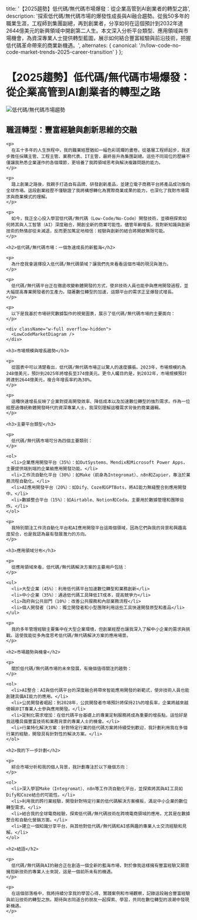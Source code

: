 
  title: '【2025趨勢】低代碼/無代碼市場爆發：從企業高管到AI創業者的轉型之路',
  description: '探索低代碼/無代碼市場的爆發性成長與AI融合趨勢。從我50多年的職業生涯，工程師到集團副總，再到創業者，分享如何在這個預計到2032年達2644億美元的新興領域中開創第二人生。本文深入分析平台類型、應用領域與市場機會，為資深專業人士提供轉型藍圖，展示如何結合豐富經驗與前沿技術，把握低代碼革命帶來的商業新機遇。',
  alternates: {
    canonical: '/n/low-code-no-code-market-trends-2025-career-transition'
  }
};

<div className="max-w-full">
  <div className="mb-8">
    <h1 className="text-3xl md:text-4xl font-bold tracking-tight mb-4 text-black dark:text-white">
      【2025趨勢】低代碼/無代碼市場爆發：從企業高管到AI創業者的轉型之路
    </h1>
    <div className="w-full border border-gray-200 rounded-md p-4 bg-white">
      <Image 
        src={lowcodenocodemarkettrends} 
        alt="低代碼/無代碼市場趨勢" 
        className="w-full h-auto"
        priority
      />
    </div>
  </div>

  <div className="prose dark:prose-invert max-w-none">
    <h2>職涯轉型：豐富經驗與創新思維的交融</h2>

    <p>
      在五十多年的人生旅程中，我的職業經歷猶如一幅色彩斑斕的畫卷。從基層工程師起步，我逐步擔任採購主管、工程主管、業務代表、IT主管，最終晉升為集團副總。這些不同崗位的歷練不僅讓我熟悉企業運作的各個環節，更培養了我跨領域思考與解決複雜問題的能力。
    </p>

    <p>
      踏上創業之路後，我親手打造自有品牌、研發創新產品，並建立電子商務平台將產品成功推向全球市場。這段創業經歷不僅驗證了我將構想轉化為實際商業成果的能力，也深化了我對市場需求與商業模式的理解。
    </p>

    <p>
      如今，我正全心投入學習低代碼/無代碼（Low-Code/No-Code）開發技術，並積極探索如何將其與人工智慧（AI）深度融合，開創全新的商業可能性。儘管年齡增長，我對新知識與創新技術的熱情卻從未減退，反而更加篤定地相信：經驗與創新的結合將開啟無限可能。
    </p>

    <h2>低代碼/無代碼市場：一個急速成長的新藍海</h2>

    <p>
      為什麼我會選擇投入低代碼/無代碼領域？讓我們先來看看這個市場的現況與潛力。
    </p>

    <p>
      低代碼/無代碼平台正在徹底改變軟體開發的方式，使非技術人員也能參與應用開發過程，並大幅提高專業開發者的生產力。隨著數位轉型的加速，這類平台的需求正呈爆發式增長。
    </p>

    <p>
      以下是我基於市場研究數據製作的視覺圖表，展示了低代碼/無代碼市場的主要面向：
    </p>

    <div className="w-full overflow-hidden">
      <LowCodeMarketDiagram />
    </div>

    <h3>市場規模與增長趨勢</h3>

    <p>
      從圖表中可以清楚看出，低代碼/無代碼市場正以驚人的速度擴張。2023年，市場規模約為248億美元，預計到2025年將增長至374億美元。更令人矚目的是，到2032年，市場規模預計將達到2644億美元，複合年增長率約為30%。
    </p>

    <p>
      這種快速增長反映了企業對提高開發效率、降低成本以及加速數位轉型的強烈需求。作為一位經歷過傳統軟體開發時代的資深專業人士，我深刻理解這種需求背後的商業邏輯。
    </p>

    <h3>主要平台類型</h3>

    <p>
      低代碼/無代碼市場可分為四個主要類別：
    </p>

    <ol>
      <li>企業應用開發平台（35%）：如OutSystems、Mendix和Microsoft Power Apps，主要提供端到端的企業級應用開發功能。</li>
      <li>工作流自動化平台（30%）：如Make（前身為Integromat）、n8n和Zapier，專注於業務流程自動化。</li>
      <li>AI應用開發平台（20%）：如Dify、Coze和GPTBots，將AI能力無縫整合到應用開發中。</li>
      <li>數據整合平台（15%）：如Airtable、Notion和Coda，主要用於數據管理和團隊協作。</li>
    </ol>

    <p>
      我特別關注工作流自動化平台和AI應用開發平台這兩個領域，因為它們與我的背景和興趣高度契合，也是我認為最有發展潛力的方向。
    </p>

    <h3>應用領域分布</h3>

    <p>
      從應用領域來看，低代碼/無代碼解決方案的主要用戶包括：
    </p>

    <ul>
      <li>大型企業（45%）：利用低代碼平台加速數位轉型和業務創新</li>
      <li>中小企業（35%）：通過低代碼工具降低IT成本，提高競爭力</li>
      <li>政府與公共部門（10%）：改善公共服務和內部業務流程</li>
      <li>個人開發者（10%）：獨立開發者和小型團隊利用這些工具快速開發原型和產品</li>
    </ul>

    <p>
      我的多年管理經驗主要集中在大型企業環境，但創業經歷也讓我深入了解中小企業的需求與挑戰。這使我能從多角度思考低代碼/無代碼解決方案的應用場景。
    </p>

    <h2>市場趨勢與機會</h2>

    <p>
      關於低代碼/無代碼市場的未來發展，有幾個值得關注的趨勢：
    </p>

    <ol>
      <li>AI整合：AI與低代碼平台的深度融合將帶來智能應用開發的新範式，使非技術人員也能創建具備AI能力的應用。</li>
      <li>公民開發者崛起：到2028年，公民開發者市場預計將保持21%的增長率，企業將越來越倚賴非IT專業人士參與應用開發。</li>
      <li>定制化需求增加：在低代碼平台基礎上的專業定制服務將成為重要的增長點，這恰好是我這種具備豐富技術和業務背景的專業人士的機會。</li>
      <li>行業特化解決方案：針對特定行業的低代碼方案將持續受到歡迎，我計劃利用我在多個行業的經驗，開發具有針對性的解決方案。</li>
    </ol>

    <h2>我的下一步計劃</h2>

    <p>
      綜合市場分析和我的個人背景，我計劃專注於以下幾個方向：
    </p>

    <ol>
      <li>深入學習Make（Integromat）、n8n等工作流自動化平台，並探索將其與AI工具如Dify和Coze結合的可能性。</li>
      <li>利用我的跨行業經驗，開發針對特定行業的低代碼解決方案模板，滿足中小企業的數位轉型需求。</li>
      <li>結合我的全球電商經驗，探索低代碼/無代碼技術在跨境電商領域的應用，尤其是在數據整合和自動化營銷方面。</li>
      <li>建立一個知識分享平台，與其他對低代碼/無代碼和AI感興趣的專業人士交流經驗和見解。</li>
    </ol>

    <h2>結語</h2>

    <p>
      低代碼/無代碼與AI的融合正在創造一個全新的藍海市場，對於像我這樣擁有豐富經驗又願意擁抱新技術的專業人士來說，這是一個前所未有的機遇。
    </p>

    <p>
      在這個部落格中，我將持續分享我的學習心得、實踐案例和市場觀察，記錄這段融合豐富經驗與前沿技術的轉型之旅。期待與志同道合的朋友一起探索、學習，共同在數位轉型的浪潮中發現新機遇。
    </p>
  </div>
</div>
